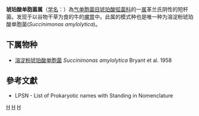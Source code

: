 {{Automatic taxobox
| taxon = Succinimonas
| authority = Bryant et al., 1958
| type species = 溶淀粉琥珀酸单胞菌<br>''Succinimonas amylolytica''
| type species authority = Bryant et al. 1958
}}
'''琥珀酸单胞菌属'''（[[学名|学名]]：{{lang|la|''Succinimonas''}}）為[[气单胞菌目|气单胞菌目]][[琥珀酸弧菌科|琥珀酸弧菌科]]的一[[属|属]]革兰氏阴性的短杆菌。发现于以谷物干草为食的牛的[[瘤胃|瘤胃]]中。此属的模式种也是唯一种为溶淀粉琥珀酸单胞菌(''Succinimonas amylolytica'')。

==下属物种==
* [[溶淀粉琥珀酸单胞菌|溶淀粉琥珀酸单胞菌]] ''Succinimonas amylolytica'' Bryant et al. 1958

==參考文獻==
{{reflist}}
* LPSN - List of Prokaryotic names with Standing in Nomenclature

{{taxonbar}}

[[Category:革兰氏阴性菌|H]]
[[Category:_琥珀酸弧菌科|H]]
[[Category:1958年描述的分类群|H]]